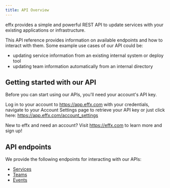 ```yaml
---
title: API Overview
---
```


effx provides a simple and powerful REST API to update services with your existing applications or infrastructure.

This API reference provides information on available endpoints and how to interact with them. Some example use cases of our API could be:
- updating service information from an existing internal system or deploy tool
- updating team information automatically from an internal directory


## Getting started with our API
Before you can start using our APIs, you'll need your account's API key.

Log in to your account to https://app.effx.com with your credentials, navigate to your Account Settings page to retrieve your API key or just click here: https://app.effx.com/account_settings

New to effx and need an account? Visit https://effx.com to learn more and sign up!

## API endpoints

We provide the following endpoints for interacting with our APIs:
- [Services](services-api.mdx)
- [Teams](teams-api.mdx)
- [Events](events-api.mdx)
